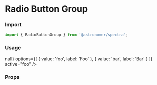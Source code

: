 

<Meta title="Inputs|RadioButtonGroup" component={RadioButtonGroup} />

# Radio Button Group

### Import
```js
import { RadioButtonGroup } from '@astronomer/spectra';
```

### Usage
<Preview>
  <Story name="Default">
    <RadioButtonGroup
      name="example"
      onChange={() => null}
      options={[
        { value: 'foo', label: 'Foo' },
        { value: 'bar', label: 'Bar' }
      ]}
      active="foo"
    />
  </Story>
</Preview>

### Props
<Props of={RadioButtonGroup} />
